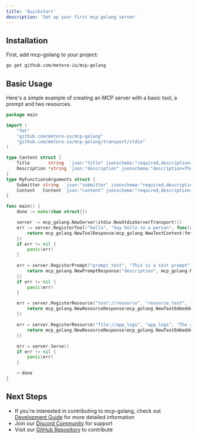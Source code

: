 ```yaml
---
title: 'Quickstart'
description: 'Set up your first mcp-golang server'
---
```


## Installation

First, add mcp-golang to your project:

```bash
go get github.com/metoro-io/mcp-golang
```

## Basic Usage

Here's a simple example of creating an MCP server with a basic tool, a prompt and two resources.

```go
package main

import (
	"fmt"
	"github.com/metoro-io/mcp-golang"
	"github.com/metoro-io/mcp-golang/transport/stdio"
)

type Content struct {
	Title       string  `json:"title" jsonschema:"required,description=The title to submit"`
	Description *string `json:"description" jsonschema:"description=The description to submit"`
}
type MyFunctionsArguments struct {
	Submitter string  `json:"submitter" jsonschema:"required,description=The name of the thing calling this tool (openai, google, claude, etc)"`
	Content   Content `json:"content" jsonschema:"required,description=The content of the message"`
}

func main() {
	done := make(chan struct{})

	server := mcp_golang.NewServer(stdio.NewStdioServerTransport())
	err := server.RegisterTool("hello", "Say hello to a person", func(arguments MyFunctionsArguments) (*mcp_golang.ToolResponse, error) {
		return mcp_golang.NewToolResponse(mcp_golang.NewTextContent(fmt.Sprintf("Hello, %server!", arguments.Submitter))), nil
	})
	if err != nil {
		panic(err)
	}

	err = server.RegisterPrompt("prompt_test", "This is a test prompt", func(arguments Content) (*mcp_golang.PromptResponse, error) {
		return mcp_golang.NewPromptResponse("description", mcp_golang.NewPromptMessage(mcp_golang.NewTextContent(fmt.Sprintf("Hello, %server!", arguments.Title)), mcp_golang.RoleUser)), nil
	})
	if err != nil {
		panic(err)
	}

	err = server.RegisterResource("test://resource", "resource_test", "This is a test resource", "application/json", func() (*mcp_golang.ResourceResponse, error) {
		return mcp_golang.NewResourceResponse(mcp_golang.NewTextEmbeddedResource("test://resource", "This is a test resource", "application/json")), nil
	})

	err = server.RegisterResource("file://app_logs", "app_logs", "The app logs", "text/plain", func() (*mcp_golang.ResourceResponse, error) {
		return mcp_golang.NewResourceResponse(mcp_golang.NewTextEmbeddedResource("file://app_logs", "This is a test resource", "text/plain")), nil
	})

	err = server.Serve()
	if err != nil {
		panic(err)
	}

	<-done
}
```

## Next Steps

- If you're interested in contributing to mcp-golang, check out [Development Guide](/development) for more detailed information
- Join our [Discord Community](https://discord.gg/33saRwE3pT) for support
- Visit our [GitHub Repository](https://github.com/metoro-io/mcp-golang) to contribute
